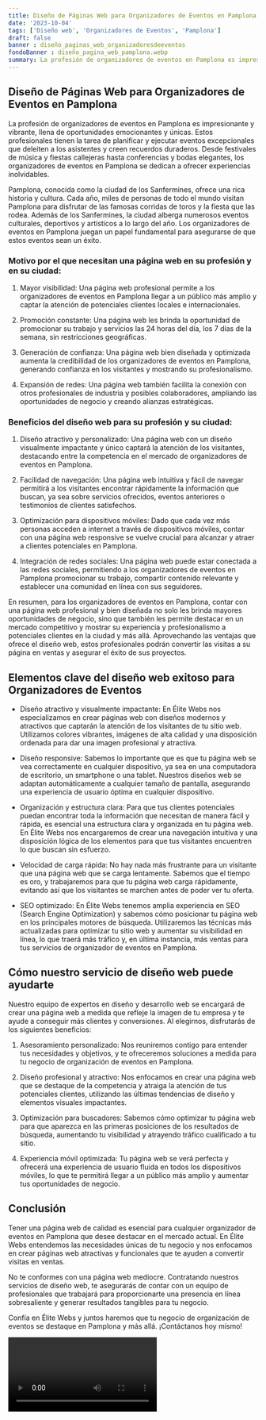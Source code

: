 ```yaml
---
title: Diseño de Páginas Web para Organizadores de Eventos en Pamplona
date: '2023-10-04'
tags: ['Diseño web', 'Organizadores de Eventos', 'Pamplona']
draft: false
banner : diseño_paginas_web_organizadoresdeeventos
fondoBanner : diseño_pagina_web_pamplona.webp
summary: La profesión de organizadores de eventos en Pamplona es impresionante y vibrante, llena de oportunidades emocionantes y únicas. Estos profesionales tienen la tarea de planificar y ejecutar eventos excepcionales que deleiten a los asistentes y creen recuerdos duraderos. Desde festivales de música y fiestas callejeras hasta conferencias y bodas elegantes, los organizadores de eventos en Pamplona se dedican a ofrecer experiencias inolvidables.
---
```


## Diseño de Páginas Web para Organizadores de Eventos en Pamplona

La profesión de organizadores de eventos en Pamplona es impresionante y vibrante, llena de oportunidades emocionantes y únicas. Estos profesionales tienen la tarea de planificar y ejecutar eventos excepcionales que deleiten a los asistentes y creen recuerdos duraderos. Desde festivales de música y fiestas callejeras hasta conferencias y bodas elegantes, los organizadores de eventos en Pamplona se dedican a ofrecer experiencias inolvidables.

Pamplona, conocida como la ciudad de los Sanfermines, ofrece una rica historia y cultura. Cada año, miles de personas de todo el mundo visitan Pamplona para disfrutar de las famosas corridas de toros y la fiesta que las rodea. Además de los Sanfermines, la ciudad alberga numerosos eventos culturales, deportivos y artísticos a lo largo del año. Los organizadores de eventos en Pamplona juegan un papel fundamental para asegurarse de que estos eventos sean un éxito.

### Motivo por el que necesitan una página web en su profesión y en su ciudad:

1. Mayor visibilidad: Una página web profesional permite a los organizadores de eventos en Pamplona llegar a un público más amplio y captar la atención de potenciales clientes locales e internacionales. 

2. Promoción constante: Una página web les brinda la oportunidad de promocionar su trabajo y servicios las 24 horas del día, los 7 días de la semana, sin restricciones geográficas.

3. Generación de confianza: Una página web bien diseñada y optimizada aumenta la credibilidad de los organizadores de eventos en Pamplona, generando confianza en los visitantes y mostrando su profesionalismo.

4. Expansión de redes: Una página web también facilita la conexión con otros profesionales de industria y posibles colaboradores, ampliando las oportunidades de negocio y creando alianzas estratégicas.

### Beneficios del diseño web para su profesión y su ciudad:

1. Diseño atractivo y personalizado: Una página web con un diseño visualmente impactante y único captará la atención de los visitantes, destacando entre la competencia en el mercado de organizadores de eventos en Pamplona.

2. Facilidad de navegación: Una página web intuitiva y fácil de navegar permitirá a los visitantes encontrar rápidamente la información que buscan, ya sea sobre servicios ofrecidos, eventos anteriores o testimonios de clientes satisfechos.

3. Optimización para dispositivos móviles: Dado que cada vez más personas acceden a internet a través de dispositivos móviles, contar con una página web responsive se vuelve crucial para alcanzar y atraer a clientes potenciales en Pamplona.

4. Integración de redes sociales: Una página web puede estar conectada a las redes sociales, permitiendo a los organizadores de eventos en Pamplona promocionar su trabajo, compartir contenido relevante y establecer una comunidad en línea con sus seguidores.

En resumen, para los organizadores de eventos en Pamplona, contar con una página web profesional y bien diseñada no solo les brinda mayores oportunidades de negocio, sino que también les permite destacar en un mercado competitivo y mostrar su experiencia y profesionalismo a potenciales clientes en la ciudad y más allá. Aprovechando las ventajas que ofrece el diseño web, estos profesionales podrán convertir las visitas a su página en ventas y asegurar el éxito de sus proyectos.

<GifSeo />

<Cta />

## Elementos clave del diseño web exitoso para Organizadores de Eventos

- Diseño atractivo y visualmente impactante: En Élite Webs nos especializamos en crear páginas web con diseños modernos y atractivos que captarán la atención de los visitantes de tu sitio web. Utilizamos colores vibrantes, imágenes de alta calidad y una disposición ordenada para dar una imagen profesional y atractiva.

- Diseño responsive: Sabemos lo importante que es que tu página web se vea correctamente en cualquier dispositivo, ya sea en una computadora de escritorio, un smartphone o una tablet. Nuestros diseños web se adaptan automáticamente a cualquier tamaño de pantalla, asegurando una experiencia de usuario óptima en cualquier dispositivo.

- Organización y estructura clara: Para que tus clientes potenciales puedan encontrar toda la información que necesitan de manera fácil y rápida, es esencial una estructura clara y organizada en tu página web. En Élite Webs nos encargaremos de crear una navegación intuitiva y una disposición lógica de los elementos para que tus visitantes encuentren lo que buscan sin esfuerzo.

- Velocidad de carga rápida: No hay nada más frustrante para un visitante que una página web que se carga lentamente. Sabemos que el tiempo es oro, y trabajaremos para que tu página web carga rápidamente, evitando así que los visitantes se marchen antes de poder ver tu oferta.

- SEO optimizado: En Élite Webs tenemos amplia experiencia en SEO (Search Engine Optimization) y sabemos cómo posicionar tu página web en los principales motores de búsqueda. Utilizaremos las técnicas más actualizadas para optimizar tu sitio web y aumentar su visibilidad en línea, lo que traerá más tráfico y, en última instancia, más ventas para tus servicios de organizador de eventos en Pamplona.

## Cómo nuestro servicio de diseño web puede ayudarte

Nuestro equipo de expertos en diseño y desarrollo web se encargará de crear una página web a medida que refleje la imagen de tu empresa y te ayude a conseguir más clientes y conversiones. Al elegirnos, disfrutarás de los siguientes beneficios:

1. Asesoramiento personalizado: Nos reuniremos contigo para entender tus necesidades y objetivos, y te ofreceremos soluciones a medida para tu negocio de organización de eventos en Pamplona.

2. Diseño profesional y atractivo: Nos enfocamos en crear una página web que se destaque de la competencia y atraiga la atención de tus potenciales clientes, utilizando las últimas tendencias de diseño y elementos visuales impactantes.

3. Optimización para buscadores: Sabemos cómo optimizar tu página web para que aparezca en las primeras posiciones de los resultados de búsqueda, aumentando tu visibilidad y atrayendo tráfico cualificado a tu sitio.

4. Experiencia móvil optimizada: Tu página web se verá perfecta y ofrecerá una experiencia de usuario fluida en todos los dispositivos móviles, lo que te permitirá llegar a un público más amplio y aumentar tus oportunidades de negocio.

## Conclusión

Tener una página web de calidad es esencial para cualquier organizador de eventos en Pamplona que desee destacar en el mercado actual. En Élite Webs entendemos las necesidades únicas de tu negocio y nos enfocamos en crear páginas web atractivas y funcionales que te ayuden a convertir visitas en ventas.

No te conformes con una página web mediocre. Contratando nuestros servicios de diseño web, te asegurarás de contar con un equipo de profesionales que trabajará para proporcionarte una presencia en línea sobresaliente y generar resultados tangibles para tu negocio.

Confía en Élite Webs y juntos haremos que tu negocio de organización de eventos se destaque en Pamplona y más allá. ¡Contáctanos hoy mismo!

<Video />

<CtaBot job='Organizadores de Eventos' city='Pamplona'/>

<Gmaps query='Pamplona+españa+maps' />